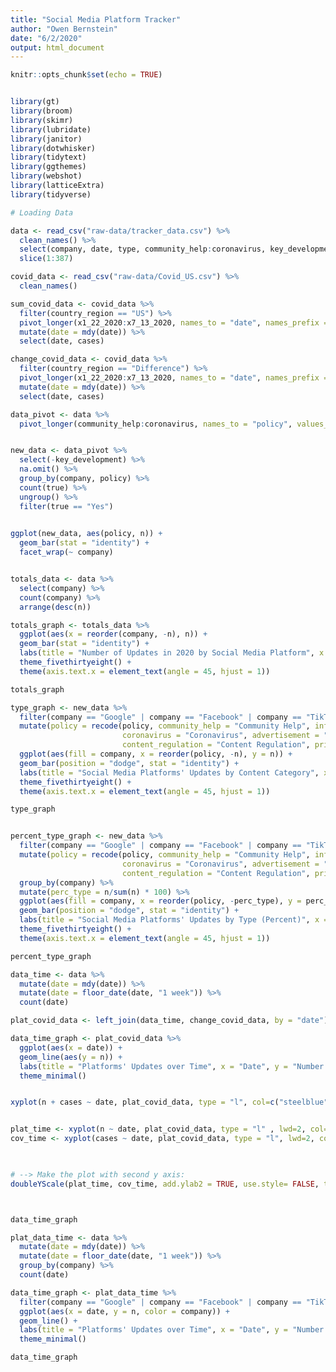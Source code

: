 ```yaml
---
title: "Social Media Platform Tracker"
author: "Owen Bernstein"
date: "6/2/2020"
output: html_document
---
```


```r
knitr::opts_chunk$set(echo = TRUE)


library(gt)
library(broom)
library(skimr)
library(lubridate)
library(janitor)
library(dotwhisker)
library(tidytext)
library(ggthemes)
library(webshot)
library(latticeExtra)
library(tidyverse)
```

```r

# Loading Data

data <- read_csv("raw-data/tracker_data.csv") %>% 
  clean_names() %>% 
  select(company, date, type, community_help:coronavirus, key_development) %>% 
  slice(1:387)

covid_data <- read_csv("raw-data/Covid_US.csv") %>% 
  clean_names() 

sum_covid_data <- covid_data %>% 
  filter(country_region == "US") %>% 
  pivot_longer(x1_22_2020:x7_13_2020, names_to = "date", names_prefix = "x", values_to = "cases") %>% 
  mutate(date = mdy(date)) %>% 
  select(date, cases)

change_covid_data <- covid_data %>% 
  filter(country_region == "Difference") %>% 
  pivot_longer(x1_22_2020:x7_13_2020, names_to = "date", names_prefix = "x", values_to = "cases") %>% 
  mutate(date = mdy(date)) %>% 
  select(date, cases)

data_pivot <- data %>% 
  pivot_longer(community_help:coronavirus, names_to = "policy", values_to = "true")


new_data <- data_pivot %>% 
  select(-key_development) %>% 
  na.omit() %>% 
  group_by(company, policy) %>% 
  count(true) %>% 
  ungroup() %>% 
  filter(true == "Yes")
  

ggplot(new_data, aes(policy, n)) +
  geom_bar(stat = "identity") +
  facet_wrap(~ company)



```

```r

totals_data <- data %>% 
  select(company) %>% 
  count(company) %>% 
  arrange(desc(n))

totals_graph <- totals_data %>% 
  ggplot(aes(x = reorder(company, -n), n)) +
  geom_bar(stat = "identity") +
  labs(title = "Number of Updates in 2020 by Social Media Platform", x = "", y = "Number of Updates") +
  theme_fivethirtyeight() +
  theme(axis.text.x = element_text(angle = 45, hjust = 1))

totals_graph

type_graph <- new_data %>% 
  filter(company == "Google" | company == "Facebook" | company == "TikTok") %>% 
  mutate(policy = recode(policy, community_help = "Community Help", information = "Information", 
                         coronavirus = "Coronavirus", advertisement = "Advertisements",
                         content_regulation = "Content Regulation", privacy = "Privacy", misinformation = "Misinformation")) %>% 
  ggplot(aes(fill = company, x = reorder(policy, -n), y = n)) +
  geom_bar(position = "dodge", stat = "identity") +
  labs(title = "Social Media Platforms' Updates by Content Category", x = "", y = "Number of Updates", fill = "") +
  theme_fivethirtyeight() +
  theme(axis.text.x = element_text(angle = 45, hjust = 1))

type_graph


percent_type_graph <- new_data %>% 
  filter(company == "Google" | company == "Facebook" | company == "TikTok") %>% 
  mutate(policy = recode(policy, community_help = "Community Help", information = "Information", 
                         coronavirus = "Coronavirus", advertisement = "Advertisements",
                         content_regulation = "Content Regulation", privacy = "Privacy", misinformation = "Misinformation")) %>% 
  group_by(company) %>% 
  mutate(perc_type = n/sum(n) * 100) %>% 
  ggplot(aes(fill = company, x = reorder(policy, -perc_type), y = perc_type)) +
  geom_bar(position = "dodge", stat = "identity") +
  labs(title = "Social Media Platforms' Updates by Type (Percent)", x = "", y = "Percent of Updates", fill = "") +
  theme_fivethirtyeight() +
  theme(axis.text.x = element_text(angle = 45, hjust = 1))

percent_type_graph
```

```r


data_time <- data %>%
  mutate(date = mdy(date)) %>%
  mutate(date = floor_date(date, "1 week")) %>%
  count(date)

plat_covid_data <- left_join(data_time, change_covid_data, by = "date")

data_time_graph <- plat_covid_data %>% 
  ggplot(aes(x = date)) + 
  geom_line(aes(y = n)) +
  labs(title = "Platforms' Updates over Time", x = "Date", y = "Number of Updates") +
  theme_minimal() 


xyplot(n + cases ~ date, plat_covid_data, type = "l", col=c("steelblue", "#69b3a2") , lwd=2)


plat_time <- xyplot(n ~ date, plat_covid_data, type = "l" , lwd=2, col="steelblue", ylab = "New Platform Updates", xlab = "", main="New Covid-19 Cases and Platform Updates by Week")
cov_time <- xyplot(cases ~ date, plat_covid_data, type = "l", lwd=2, col='pink', main="New Covid-19 Cases and Platform Updates by Week", xlab = "Date", ylab = "New COVID-19 Cases")
 


# --> Make the plot with second y axis:
doubleYScale(plat_time, cov_time, add.ylab2 = TRUE, use.style= FALSE, text = c("Updates", "COVID-19" ))



data_time_graph
```

```r

plat_data_time <- data %>%
  mutate(date = mdy(date)) %>%
  mutate(date = floor_date(date, "1 week")) %>%
  group_by(company) %>% 
  count(date)

data_time_graph <- plat_data_time %>% 
  filter(company == "Google" | company == "Facebook" | company == "TikTok") %>% 
  ggplot(aes(x = date, y = n, color = company)) + 
  geom_line() +
  labs(title = "Platforms' Updates over Time", x = "Date", y = "Number of Updates") +
  theme_minimal() 

data_time_graph
```




